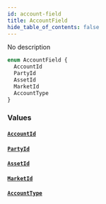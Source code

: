 ```yaml
---
id: account-field
title: AccountField
hide_table_of_contents: false
---
```



No description

```graphql
enum AccountField {
  AccountId
  PartyId
  AssetId
  MarketId
  AccountType
}
```


### Values

#### [`AccountId`](#)




#### [`PartyId`](#)




#### [`AssetId`](#)




#### [`MarketId`](#)




#### [`AccountType`](#)






